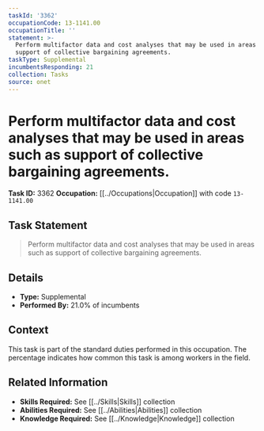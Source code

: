 ```yaml
---
taskId: '3362'
occupationCode: 13-1141.00
occupationTitle: ''
statement: >-
  Perform multifactor data and cost analyses that may be used in areas such as
  support of collective bargaining agreements.
taskType: Supplemental
incumbentsResponding: 21
collection: Tasks
source: onet
---
```

# Perform multifactor data and cost analyses that may be used in areas such as support of collective bargaining agreements.

**Task ID:** 3362
**Occupation:** [[../Occupations|Occupation]] with code `13-1141.00`

## Task Statement

> Perform multifactor data and cost analyses that may be used in areas such as support of collective bargaining agreements.

## Details

- **Type:** Supplemental
- **Performed By:** 21.0% of incumbents

## Context

This task is part of the standard duties performed in this occupation. The percentage indicates how common this task is among workers in the field.

## Related Information

- **Skills Required:** See [[../Skills|Skills]] collection
- **Abilities Required:** See [[../Abilities|Abilities]] collection
- **Knowledge Required:** See [[../Knowledge|Knowledge]] collection
